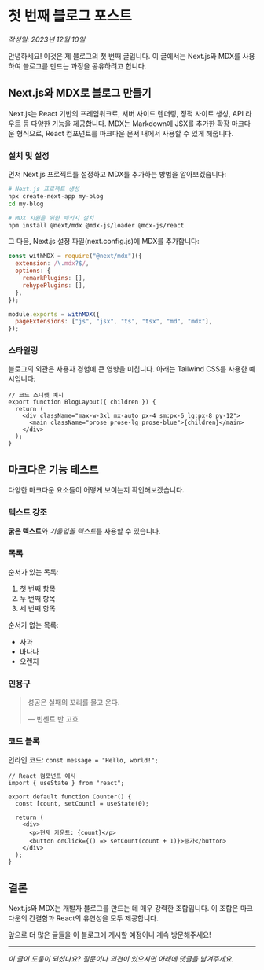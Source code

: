 # 첫 번째 블로그 포스트

_작성일: 2023년 12월 10일_

안녕하세요! 이것은 제 블로그의 첫 번째 글입니다. 이 글에서는 Next.js와 MDX를 사용하여 블로그를 만드는 과정을 공유하려고 합니다.

## Next.js와 MDX로 블로그 만들기

Next.js는 React 기반의 프레임워크로, 서버 사이드 렌더링, 정적 사이트 생성, API 라우트 등 다양한 기능을 제공합니다. MDX는 Markdown에 JSX를 추가한 확장 마크다운 형식으로, React 컴포넌트를 마크다운 문서 내에서 사용할 수 있게 해줍니다.

### 설치 및 설정

먼저 Next.js 프로젝트를 설정하고 MDX를 추가하는 방법을 알아보겠습니다:

```bash
# Next.js 프로젝트 생성
npx create-next-app my-blog
cd my-blog

# MDX 지원을 위한 패키지 설치
npm install @next/mdx @mdx-js/loader @mdx-js/react
```

그 다음, Next.js 설정 파일(next.config.js)에 MDX를 추가합니다:

```javascript
const withMDX = require("@next/mdx")({
  extension: /\.mdx?$/,
  options: {
    remarkPlugins: [],
    rehypePlugins: [],
  },
});

module.exports = withMDX({
  pageExtensions: ["js", "jsx", "ts", "tsx", "md", "mdx"],
});
```

### 스타일링

블로그의 외관은 사용자 경험에 큰 영향을 미칩니다. 아래는 Tailwind CSS를 사용한 예시입니다:

```tsx
// 코드 스니펫 예시
export function BlogLayout({ children }) {
  return (
    <div className="max-w-3xl mx-auto px-4 sm:px-6 lg:px-8 py-12">
      <main className="prose prose-lg prose-blue">{children}</main>
    </div>
  );
}
```

## 마크다운 기능 테스트

다양한 마크다운 요소들이 어떻게 보이는지 확인해보겠습니다.

### 텍스트 강조

**굵은 텍스트**와 *기울임꼴 텍스트*를 사용할 수 있습니다.

### 목록

순서가 있는 목록:

1. 첫 번째 항목
2. 두 번째 항목
3. 세 번째 항목

순서가 없는 목록:

- 사과
- 바나나
- 오렌지

### 인용구

> 성공은 실패의 꼬리를 물고 온다.
>
> — 빈센트 반 고흐

### 코드 블록

인라인 코드: `const message = "Hello, world!";`

```tsx
// React 컴포넌트 예시
import { useState } from "react";

export default function Counter() {
  const [count, setCount] = useState(0);

  return (
    <div>
      <p>현재 카운트: {count}</p>
      <button onClick={() => setCount(count + 1)}>증가</button>
    </div>
  );
}
```

## 결론

Next.js와 MDX는 개발자 블로그를 만드는 데 매우 강력한 조합입니다. 이 조합은 마크다운의 간결함과 React의 유연성을 모두 제공합니다.

앞으로 더 많은 글들을 이 블로그에 게시할 예정이니 계속 방문해주세요!

---

_이 글이 도움이 되셨나요? 질문이나 의견이 있으시면 아래에 댓글을 남겨주세요._
